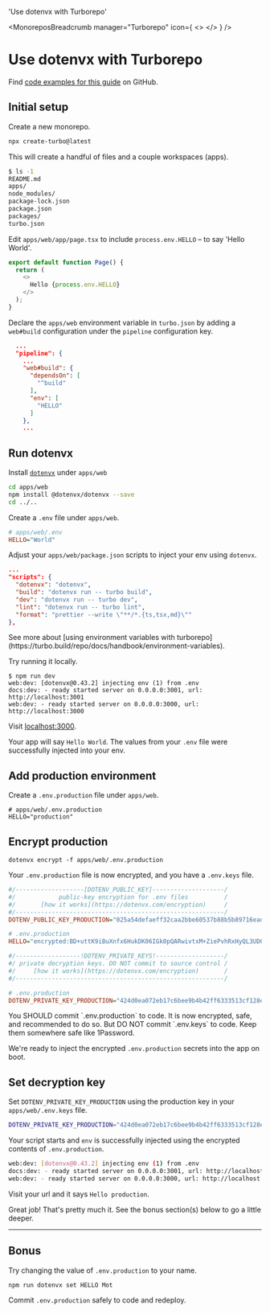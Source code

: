 
  'Use dotenvx with Turborepo'

<MonoreposBreadcrumb manager="Turborepo" icon={
  <>
    <TurborepoIcon className="h-9 w-9 text-[#EF4444]"/>
  </>
} />
# Use dotenvx with Turborepo
<GuideHeading lead={description} />

<Note>
  Find <a href="https://github.com/dotenvx/examples/tree/main/monorepos/turborepo">code examples for this guide</a> on GitHub.
</Note>

## Initial setup

Create a new monorepo.

```bash
npx create-turbo@latest
```

This will create a handful of files and a couple workspaces (apps).

```bash
$ ls -1
README.md
apps/
node_modules/
package-lock.json
package.json
packages/
turbo.json
```

Edit `apps/web/app/page.tsx` to include `process.env.HELLO` – to say 'Hello World'.

```js {{ title: 'apps/web/app/page.tsx' }}
export default function Page() {
  return (
    <>
      Hello {process.env.HELLO}
    </>
  );
}
```

Declare the `apps/web` environment variable in `turbo.json` by adding a `web#build` configuration under the `pipeline` configuration key.

```json {{ title: 'turbo.json' }}
  ...
  "pipeline": {
    ...
    "web#build": {
      "dependsOn": [
        "^build"
      ],
      "env": [
        "HELLO"
      ]
    },
    ...
```

## Run dotenvx

Install [`dotenvx`](https://github.com/dotenvx/dotenvx) under `apps/web`

```bash
cd apps/web
npm install @dotenvx/dotenvx --save
cd ../..
```

Create a `.env` file under `apps/web`.

```ini {{ title: 'apps/web/.env' }}
# apps/web/.env
HELLO="World"
```

Adjust your `apps/web/package.json` scripts to inject your env using `dotenvx`.

```json {{ title: "apps/web/package.json" }}
...
"scripts": {
  "dotenvx": "dotenvx",
  "build": "dotenvx run -- turbo build",
  "dev": "dotenvx run -- turbo dev",
  "lint": "dotenvx run -- turbo lint",
  "format": "prettier --write \"**/*.{ts,tsx,md}\""
},
```

<Note>
  See more about [using environment variables with turborepo](https://turbo.build/repo/docs/handbook/environment-variables).
</Note>

Try running it locally.

```
$ npm run dev
web:dev: [dotenvx@0.43.2] injecting env (1) from .env
docs:dev: - ready started server on 0.0.0.0:3001, url: http://localhost:3001
web:dev: - ready started server on 0.0.0.0:3000, url: http://localhost:3000
```

Visit [localhost:3000](http://locahost:3000).

<ScreenshotBrowser url="/assets/docs/hello-world.png" www="localhost:3000" />

Your app will say `Hello World`. The values from your `.env` file were successfully injected into your env.

## Add production environment

Create a `.env.production` file under `apps/web`.

```shell {{ title: 'apps/web/.env.production' }}
# apps/web/.env.production
HELLO="production"
```

## Encrypt production

```shell
dotenvx encrypt -f apps/web/.env.production
```

Your `.env.production` file is now encrypted, and you have a `.env.keys` file.

```ini {{ title: "apps/web/.env.production" }}
#/-------------------[DOTENV_PUBLIC_KEY]--------------------/
#/            public-key encryption for .env files          /
#/       [how it works](https://dotenvx.com/encryption)     /
#/----------------------------------------------------------/
DOTENV_PUBLIC_KEY_PRODUCTION="025a54defaeff32caa2bbe60537b88b5b89716eade6df08418d7a68f5c4f742be6"

# .env.production
HELLO="encrypted:BD+uttK9iBuXnfx6HukDK06IGk0pQARwivtxM+ZiePvhRxHyQL3UD0sf0ayLw/P5Y/BED//zRiTlUf6nENuu7QhNJ24g3uADfrDfhvYi/MOHjmfKyRiu+yOxSw6e+c0yRNukS+n8SxONnec="
```

```ini {{ title: "apps/web/.env.keys" }}
#/------------------!DOTENV_PRIVATE_KEYS!-------------------/
#/ private decryption keys. DO NOT commit to source control /
#/     [how it works](https://dotenvx.com/encryption)       /
#/----------------------------------------------------------/

# .env.production
DOTENV_PRIVATE_KEY_PRODUCTION="424d0ea072eb17c6bee9b4b42ff6333513cf128ea3d5d60ccf79246ca7c3f786"
```

<Note>
  You SHOULD commit `.env.production` to code. It is now encrypted, safe, and recommended to do so. But DO NOT commit `.env.keys` to code. Keep them somewhere safe like 1Password.
</Note>

We're ready to inject the encrypted `.env.production` secrets into the app on boot.

## Set decryption key

Set `DOTENV_PRIVATE_KEY_PRODUCTION` using the production key in your `apps/web/.env.keys` file.

```bash
DOTENV_PRIVATE_KEY_PRODUCTION="424d0ea072eb17c6bee9b4b42ff6333513cf128ea3d5d60ccf79246ca7c3f786" npm run dev
```

Your script starts and `env` is successfully injected using the encrypted contents of `.env.production`.

```sh
web:dev: [dotenvx@0.43.2] injecting env (1) from .env
docs:dev: - ready started server on 0.0.0.0:3001, url: http://localhost:3001
web:dev: - ready started server on 0.0.0.0:3000, url: http://localhost:3000
```

Visit your url and it says `Hello production`.

<ScreenshotBrowser url="/assets/docs/hello-production.png" www="localhost:3000" />

<WellDone/>

Great job! That's pretty much it. See the bonus section(s) below to go a little deeper.

---

## Bonus

Try changing the value of `.env.production` to your name.

```sh
npm run dotenvx set HELLO Mot
```

Commit `.env.production` safely to code and redeploy.

<ScreenshotBrowser url="/assets/docs/hello-mot.png" />
